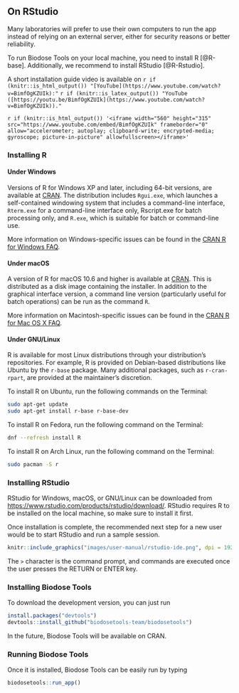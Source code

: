## On RStudio {#manual-get-offline}

Many laboratories will prefer to use their own computers to run the app instead of relying on an external server, either for security reasons or better reliability.

To run Biodose Tools on your local machine, you need to install R [@R-base]. Additionally, we recommend to install RStudio [@R-Rstudio].

A short installation guide video is available on `r if (knitr::is_html_output()) "[YouTube](https://www.youtube.com/watch?v=BimfOgKZUIk):"` `r if (knitr::is_latex_output()) "YouTube ([https://youtu.be/BimfOgKZUIk](https://www.youtube.com/watch?v=BimfOgKZUIk))."`

`r if (knitr::is_html_output()) '<iframe width="560" height="315" src="https://www.youtube.com/embed/BimfOgKZUIk" frameborder="0" allow="accelerometer; autoplay; clipboard-write; encrypted-media; gyroscope; picture-in-picture" allowfullscreen></iframe>'`

### Installing R

#### Under Windows {-}

Versions of R for Windows XP and later, including 64-bit versions, are available at [CRAN](https://cloud.r-project.org/bin/windows/base/). The distribution includes `Rgui.exe`, which launches a self-contained windowing system that includes a command-line interface, `Rterm.exe` for a command-line interface only, Rscript.exe for batch processing only, and `R.exe`, which is suitable for batch or command-line use.

More information on Windows-specific issues can be found in the [CRAN R for Windows FAQ](https://cloud.r-project.org/bin/windows/base/rw-FAQ.html).


#### Under macOS {-}

A version of R for macOS 10.6 and higher is available at [CRAN](https://cloud.r-project.org/bin/macosx/). This is distributed as a disk image containing the installer. In addition to the graphical interface version, a command line version (particularly useful for batch operations) can be run as the command `R`. 

More information on Macintosh-specific issues can be found in the [CRAN R for Mac OS X FAQ](https://cloud.r-project.org/bin/macosx/RMacOSX-FAQ.html).


#### Under GNU/Linux {-}

R is available for most Linux distributions through your distribution's repositories. For example, R is provided on Debian-based distributions like Ubuntu by the `r-base` package. Many additional packages, such as `r-cran-rpart`, are provided at the maintainer's discretion. 

To install R on Ubuntu, run the following commands on the Terminal:
```bash
sudo apt-get update
sudo apt-get install r-base r-base-dev
```

To install R on Fedora, run the following command on the Terminal:
```bash
dnf --refresh install R
```

To install R on Arch Linux, run the following command on the Terminal:
```bash
sudo pacman -S r
```

### Installing RStudio

RStudio for Windows, macOS, or GNU/Linux can be downloaded from [https://www.rstudio.com/products/rstudio/download/](https://www.rstudio.com/products/rstudio/download/#download). RStudio requires R to be installed on the local machine, so make sure to install it first.

Once installation is complete, the recommended next step for a new user would be to start RStudio and run a sample session.

```r
knitr::include_graphics("images/user-manual/rstudio-ide.png", dpi = 192)
```

The `>` character is the command prompt, and commands are executed once the user
presses the RETURN or ENTER key.

### Installing Biodose Tools

To download the development version, you can just run
```r
install.packages("devtools")
devtools::install_github("biodosetools-team/biodosetools")
```

In the future, Biodose Tools will be available on CRAN.

### Running Biodose Tools

Once it is installed, Biodose Tools can be easily run by typing
```r
biodosetools::run_app()
```
